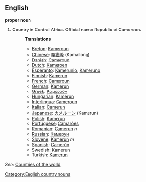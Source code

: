 ==English==

'''proper noun'''

# Country in Central Africa. Official name: Republic of Cameroon.
#:'''Translations'''
#:*[[Breton]]: [[Kameroun]]
#:*[[Chinese]]: [[喀麦隆]] (Kamailong)
#:*[[Danish]]: [[Cameroun]]
#:*[[Dutch]]: [[Kameroen]]
#:*[[Esperanto]]: [[Kamerunio]], [[Kameruno]]
#:*[[Finnish]]: [[Kamerun]]
#:*[[French]]: [[Cameroun]]
#:*[[German]]: [[Kamerun]]
#:*[[Greek]]: [[Καμερούν]]
#:*[[Hungarian]]: [[Kamerun]]
#:*[[Interlingua]]: [[Cameroun]]
#:*[[Italian]]: [[Camerun]]
#:*[[Japanese]]: [[カメルーン]] (Kamerun)
#:*[[Polish]]: [[Kamerun]]
#:*[[Portuguese]]: [[Camarões]]
#:*[[Romanian]]: [[Camerun]] ''n''
#:*[[Russian]]: [[Камерун]]
#:*[[Slovene]]: [[Kamerun]] ''m''
#:*[[Spanish]]: [[Camerún]]
#:*[[Swedish]]: [[Kamerun]]
#:*Turkish: [[Kamerun]]

''See'': [[Countries of the world]]

[[Category:English country nouns]]